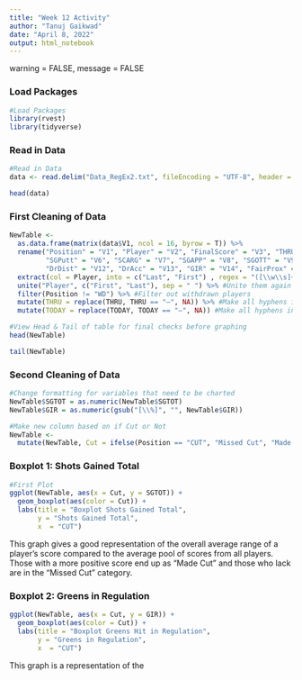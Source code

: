 ```yaml
---
title: "Week 12 Activity"
author: "Tanuj Gaikwad"
date: "April 8, 2022"
output: html_notebook
---
```


warning = FALSE, message = FALSE

### Load Packages
```r
#Load Packages
library(rvest)
library(tidyverse)
```

### Read in Data
```r
#Read in Data
data <- read.delim("Data_RegEx2.txt", fileEncoding = "UTF-8", header = F, quote = "")

head(data)
```

### First Cleaning of Data
```r
NewTable <- 
  as.data.frame(matrix(data$V1, ncol = 16, byrow = T)) %>%
  rename("Position" = "V1", "Player" = "V2", "FinalScore" = "V3", "THRU" = "V4", "TODAY" = "V5",
         "SGPutt" = "V6", "SCARG" = "V7", "SGAPP" = "V8", "SGOTT" = "V9", "SGT2G" = "V10", "SGTOT" = "V11",
         "DrDist" = "V12", "DrAcc" = "V13", "GIR" = "V14", "FairProx" = "V15", "Scrambling" = "V16") %>% #Rename Col Names
  extract(col = Player, into = c("Last", "First") , regex = "([\\w\\s]+)(\\s\\w.+)") %>% #Separate Last & First Names of Players
  unite("Player", c("First", "Last"), sep = " ") %>% #Unite them again in "First Last" order
  filter(Position != "WD") %>% #Filter out withdrawn players
  mutate(THRU = replace(THRU, THRU == "—", NA)) %>% #Make all hyphens into NA values
  mutate(TODAY = replace(TODAY, TODAY == "—", NA)) #Make all hyphens into NA values

#View Head & Tail of table for final checks before graphing
head(NewTable)

tail(NewTable)
```


### Second Cleaning of Data
```r
#Change formatting for variables that need to be charted
NewTable$SGTOT = as.numeric(NewTable$SGTOT)
NewTable$GIR = as.numeric(gsub("[\\%]", "", NewTable$GIR))

#Make new column based on if Cut or Not
NewTable <- 
  mutate(NewTable, Cut = ifelse(Position == "CUT", "Missed Cut", "Made Cut"))
```

### Boxplot 1: Shots Gained Total
```r
#First Plot
ggplot(NewTable, aes(x = Cut, y = SGTOT)) + 
  geom_boxplot(aes(color = Cut)) +
  labs(title = "Boxplot Shots Gained Total",
       y = "Shots Gained Total",
       x  = "CUT")
```
This graph gives a good representation of the overall average range of a player's score compared to the average pool of scores from all players. Those with a more positive score end up as "Made Cut" and those who lack are in the "Missed Cut" category. 

### Boxplot 2: Greens in Regulation
```r
ggplot(NewTable, aes(x = Cut, y = GIR)) + 
  geom_boxplot(aes(color = Cut)) +
  labs(title = "Boxplot Greens Hit in Regulation",
       y = "Greens in Regulation",
       x  = "CUT")
```
This graph is a representation of the 